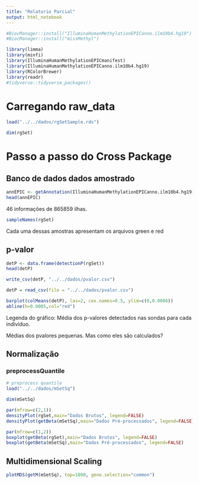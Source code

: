 ```yaml
---
title: "Relatorio Parcial"
output: html_notebook
---
```



```r
#BiocManager::install("IlluminaHumanMethylationEPICanno.ilm10b4.hg19")
#BiocManager::install("missMethyl")

```

```r
library(limma)
library(minfi)
library(IlluminaHumanMethylationEPICmanifest)
library(IlluminaHumanMethylationEPICanno.ilm10b4.hg19)
library(RColorBrewer)
library(readr)
#tidyverse::tidyverse_packages()
```

# Carregando raw_data

```r
load("../../dados/rgSetSample.rds")
```

```r
dim(rgSet)
```

# Passo a passo do Cross Package

## Banco de dados dados amostrado

```r
annEPIC <- getAnnotation(IlluminaHumanMethylationEPICanno.ilm10b4.hg19)
head(annEPIC)
```
46 informações de 865859 ilhas.

```r
sampleNames(rgSet)
```
Cada uma dessas amostras apresentam os arquivos green e red

##  p-valor

```r
detP <- data.frame(detectionP(rgSet))
head(detP)
```

```r
write_csv(detP, "../../dados/pvalor.csv")
```

```r
detP = read_csv(file = "../../dados/pvalor.csv")
```

```r
barplot(colMeans(detP), las=2, cex.names=0.5, ylim=c(0,0.0006))
abline(h=0.0005,col="red")
```

Legenda do gráfico: Média dos p-valores detectados nas sondas para cada indivíduo.

Médias dos pvalores pequenas. Mas como eles são calculados?

## Normalização

### preprocessQuantile

```r
# preprocess quantile
load("../../dados/mSetSq")
```

```r
dim(mSetSq)
```

```r
par(mfrow=c(2,1))
densityPlot(rgSet,main="Dados Brutos", legend=FALSE)
densityPlot(getBeta(mSetSq),main="Dados Pré-processados", legend=FALSE)
```

```r
par(mfrow=c(1,2))
boxplot(getBeta(rgSet),main="Dados Brutos", legend=FALSE)
boxplot(getBeta(mSetSq),main="Dados Pré-processados", legend=FALSE)
```

## Multidimensional Scaling

```r
plotMDS(getM(mSetSq), top=1000, gene.selection="common")
```







